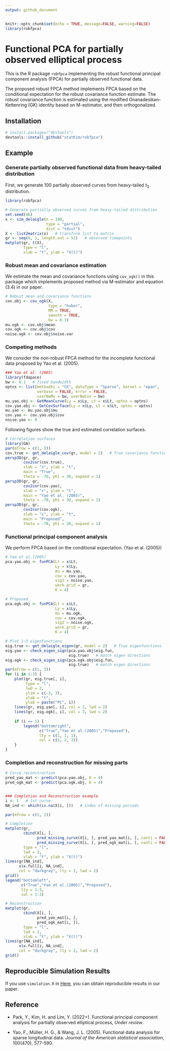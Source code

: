 ```yaml
---
output: github_document
---
```


```r
knitr::opts_chunk$set(echo = TRUE, message=FALSE, warning=FALSE)
library(robfpca)
```

# Functional PCA for partially observed elliptical process

This is the R package `robfpca` implementing the robust functional principal component analysis (FPCA) for partially observed functional data.

The proposed robust FPCA method implements FPCA based on the conditional expectation for the robust covariance function estimate.
The robust covariance function is estimated using the modified Gnanadesikan-Kettenring (GK) identity based on M-estimator, and then orthogonalized.


## Installation
```r
# install.packages("devtools")
devtools::install_github("statKim/robfpca")
```

## Example

### Generate partially observed functional data from heavy-tailed distribution
First, we generate 100 partially observed curves from heavy-tailed $t_3$ distribution.
```r
library(robfpca)

# Generate partially observed curves from heavy-tailed distribution
set.seed(46)
x <- sim_delaigle(n = 100,
                  type = "partial",
                  dist = "tdist")
X <- list2matrix(x)   # transform list to matrix
gr <- seq(0, 1, length.out = 51)   # observed timepoints
matplot(gr, t(X), 
        type = "l",
        xlab = "t", ylab = "X(t)")
```


### Robust mean and covariance estimation
We estimate the mean and covariance functions using `cov_ogk()` in this package which implements proposed method via M-estimator and equation (3.4) in our paper.
```r
# Robust mean and covariance functions
cov.obj <- cov_ogk(X,
                   type = "huber",
                   MM = TRUE,
                   smooth = TRUE,
                   bw = 0.3)
mu.ogk <- cov.obj$mean
cov.ogk <- cov.obj$cov
noise.ogk <- cov.obj$noise.var
```

### Competing methods
We consider the non-robust FPCA method for the incomplete functional data proposed by Yao et al. (2005).
```r
### Yao et al. (2005)
library(fdapace)
bw <- 0.1   # fixed bandwidth
optns <- list(methodXi = "CE", dataType = "Sparse", kernel = "epan", 
              verbose = FALSE, error = FALSE,
              userBwMu = bw, userBwCov = bw)
mu.yao.obj <- GetMeanCurve(Ly = x$Ly, Lt = x$Lt, optns = optns)
cov.yao.obj <- GetCovSurface(Ly = x$Ly, Lt = x$Lt, optns = optns)
mu.yao <- mu.yao.obj$mu
cov.yao <- cov.yao.obj$cov
noise.yao <- 0
```


Following figures show the true and estimated correlation surfaces.
```r
# Correlation surfaces
library(GA)
par(mfrow = c(1, 3))
cov.true <- get_delaigle_cov(gr, model = 2)   # True covariance function
persp3D(gr, gr, 
        cov2cor(cov.true),
        xlab = "s", ylab = "t",
        main = "True",
        theta = -70, phi = 30, expand = 1)
persp3D(gr, gr, 
        cov2cor(cov.yao),
        xlab = "s", ylab = "t", 
        main = "Yao et al. (2005)",
        theta = -70, phi = 30, expand = 1)
persp3D(gr, gr, 
        cov2cor(cov.ogk),
        xlab = "s", ylab = "t",
        main = "Proposed",
        theta = -70, phi = 30, expand = 1)
```


### Functional principal component analysis
We perform FPCA based on the conditional expectation. (Yao et al. (2005))
```r
# Yao et al.(2005)
pca.yao.obj <- funPCA(Lt = x$Lt, 
                      Ly = x$Ly,
                      mu = mu.yao, 
                      cov = cov.yao, 
                      sig2 = noise.yao,
                      work.grid = gr,
                      K = 4)

# Proposed
pca.ogk.obj <- funPCA(Lt = x$Lt, 
                      Ly = x$Ly,
                      mu = mu.ogk, 
                      cov = cov.ogk, 
                      sig2 = noise.ogk,
                      work.grid = gr,
                      K = 4)
```

```r
# Plot 1~3 eigenfunctions
eig.true <- get_delaigle_eigen(gr, model = 2)   # True eigenfunctions
eig.yao <- check_eigen_sign(pca.yao.obj$eig.fun, 
                            eig.true)   # match eigen directions
eig.ogk <- check_eigen_sign(pca.ogk.obj$eig.fun, 
                            eig.true)   # match eigen directions
par(mfrow = c(1, 3))
for (i in 1:3) {
    plot(gr, eig.true[, i],
         type = "l",
         lwd = 2,
         ylim = c(-3, 3),
         xlab = "t", 
         ylab = paste("PC", i))
    lines(gr, eig.yao[, i], col = 2, lwd = 2)
    lines(gr, eig.ogk[, i], col = 3, lwd = 2)
    
    if (i == 1) {
        legend("bottomright", 
               c("True","Yao et al.(2005)","Proposed"),
               lty = c(1, 1, 1),
               col = c(1, 2, 3))
    }
}
```


### Completion and reconstruction for missing parts
```r
# Curve reconstruction
pred_yao_mat <- predict(pca.yao.obj, K = 4)
pred_ogk_mat <- predict(pca.ogk.obj, K = 4)


### Completion and Reconstruction example
i <- 1   # 1st curve
NA_ind <- which(is.na(X[i, ]))   # index of missing periods

par(mfrow = c(1, 2))

# Completion
matplot(gr, 
        cbind(X[i, ], 
              pred_missing_curve(X[i, ], pred_yao_mat[i, ], conti = FALSE),
              pred_missing_curve(X[i, ], pred_ogk_mat[i, ], conti = FALSE)),
        type = "l",
        lwd = 2,
        xlab = "t", ylab = "X(t)")
lines(gr[NA_ind], 
      x$x.full[i, NA_ind],
      col = "darkgray", lty = 2, lwd = 2)
grid()
legend("bottomleft", 
       c("True","Yao et al.(2005)","Proposed"),
       lty = 1:3,
       col = 1:3)

# Reconstruction
matplot(gr, 
        cbind(X[i, ], 
              pred_yao_mat[i, ],
              pred_ogk_mat[i, ]),
        type = "l",
        lwd = 2,
        xlab = "t", ylab = "X(t)")
lines(gr[NA_ind], 
      x$x.full[i, NA_ind],
      col = "darkgray", lty = 2, lwd = 2)
grid()
```


## Reproducible Simulation Results
If you use `simulation.R` in [Here](https://github.com/statKim/fpca-partial-obs-ellipt-proc), you can obtain reproducible results in our paper.


## Reference
- Park, Y., Kim, H. and Lim, Y. (2022+). Functional principal component analysis for partially observed elliptical process, *Under review*.

- Yao, F., Müller, H. G., & Wang, J. L. (2005). Functional data analysis for sparse longitudinal data. *Journal of the American statistical association*, 100(470), 577-590.

